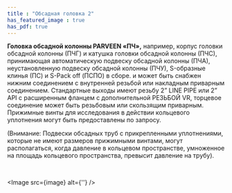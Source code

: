 ```yaml
---
title : "Обсадная головка 2"
has_featured_image : true
has_pdf: true
---
```


**Головка обсадной колонны PARVEEN «ПЧ»,** например, корпус головки обсадной колонны (ПЧГ) и катушка головки обсадной колонны (ПЧС), принимающая автоматическую подвеску обсадной колонны (ПЧА), неустановленную подвеску обсадной колонны (ПЧУ), S-образные клинья (ПС) и S-Pack off (ПСПО) в сборе. и может быть снабжен нижним соединением с внутренней резьбой или накладным приварным соединением. Стандартные выходы имеют резьбу 2” LINE PIPE или 2” API с расширенным фланцем с дополнительной РЕЗЬБОЙ VR, торцевое соединение может быть резьбовым или скользящим приварным. Прижимные винты для исследования в действии кольцевого уплотнения могут быть предоставлены по запросу.

(Внимание: Подвески обсадных труб с прикрепленными уплотнениями, которые не имеют размеров прижимными винтами, могут располагаться, когда давление в кольцевом пространстве, умноженное на площадь кольцевого пространства, превысит давление на трубу).

<br />

<Image src={image} alt={''} />